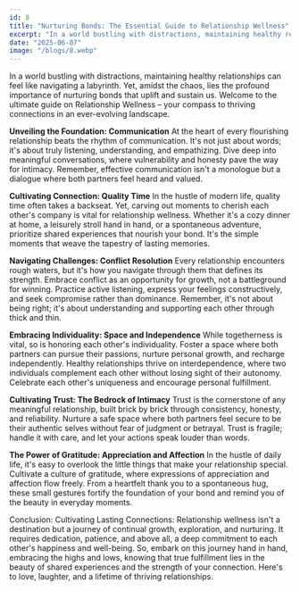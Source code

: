 ```yaml
---
id: 8
title: "Nurturing Bonds: The Essential Guide to Relationship Wellness"
excerpt: "In a world bustling with distractions, maintaining healthy relationships can feel like navigating a labyrinth."
date: "2025-06-07"
image: "/blogs/8.webp"
---
```


In a world bustling with distractions, maintaining healthy relationships can feel like navigating a labyrinth. Yet, amidst the chaos, lies the profound importance of nurturing bonds that uplift and sustain us. Welcome to the ultimate guide on Relationship Wellness – your compass to thriving connections in an ever-evolving landscape.

**Unveiling the Foundation: Communication**
At the heart of every flourishing relationship beats the rhythm of communication. It's not just about words; it's about truly listening, understanding, and empathizing. Dive deep into meaningful conversations, where vulnerability and honesty pave the way for intimacy. Remember, effective communication isn't a monologue but a dialogue where both partners feel heard and valued.

**Cultivating Connection: Quality Time**
In the hustle of modern life, quality time often takes a backseat. Yet, carving out moments to cherish each other's company is vital for relationship wellness. Whether it's a cozy dinner at home, a leisurely stroll hand in hand, or a spontaneous adventure, prioritize shared experiences that nourish your bond. It's the simple moments that weave the tapestry of lasting memories.

**Navigating Challenges: Conflict Resolution**
Every relationship encounters rough waters, but it's how you navigate through them that defines its strength. Embrace conflict as an opportunity for growth, not a battleground for winning. Practice active listening, express your feelings constructively, and seek compromise rather than dominance. Remember, it's not about being right; it's about understanding and supporting each other through thick and thin.

**Embracing Individuality: Space and Independence**
While togetherness is vital, so is honoring each other's individuality. Foster a space where both partners can pursue their passions, nurture personal growth, and recharge independently. Healthy relationships thrive on interdependence, where two individuals complement each other without losing sight of their autonomy. Celebrate each other's uniqueness and encourage personal fulfillment.

**Cultivating Trust: The Bedrock of Intimacy**
Trust is the cornerstone of any meaningful relationship, built brick by brick through consistency, honesty, and reliability. Nurture a safe space where both partners feel secure to be their authentic selves without fear of judgment or betrayal. Trust is fragile; handle it with care, and let your actions speak louder than words.

**The Power of Gratitude: Appreciation and Affection**
In the hustle of daily life, it's easy to overlook the little things that make your relationship special. Cultivate a culture of gratitude, where expressions of appreciation and affection flow freely. From a heartfelt thank you to a spontaneous hug, these small gestures fortify the foundation of your bond and remind you of the beauty in everyday moments.

Conclusion: Cultivating Lasting Connections: Relationship wellness isn't a destination but a journey of continual growth, exploration, and nurturing. It requires dedication, patience, and above all, a deep commitment to each other's happiness and well-being. So, embark on this journey hand in hand, embracing the highs and lows, knowing that true fulfillment lies in the beauty of shared experiences and the strength of your connection. Here's to love, laughter, and a lifetime of thriving relationships.